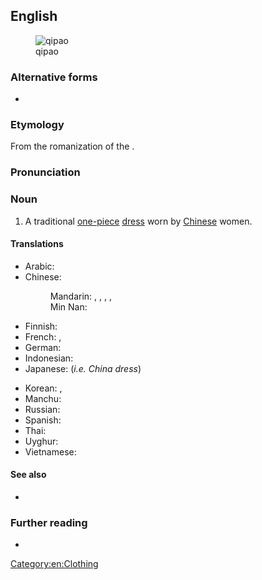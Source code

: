 {{also|qípáo|qìpào|qǐpào}}
==English==
[[File:Qipao1.jpg|thumb|qipao]]

===Alternative forms===
* {{alter|en|chipao|chi pao|chi-pao|kipao}}

===Etymology===
From the {{bor|en|cmn-pinyin|-}} romanization of the {{bor|en|cmn|旗袍|tr=qípáo}}.

===Pronunciation===
{{rfp|en}}

===Noun===
{{en-noun}}

# A traditional [[one-piece]] [[dress]] worn by [[Chinese]] women.
#: {{syn|en|cheongsam|mandarin gown}}

====Translations====
{{trans-top|a traditional dress worn by Chinese women}}
* Arabic: {{t-needed|ar}}
* Chinese:
*: Mandarin: {{t+|cmn|旗袍|tr=qípáo}}, {{t+|cmn|旗袍兒}}, {{t+|cmn|旗袍儿|tr=qípáor}}, {{t+|cmn|長衫}}, {{t+|cmn|长衫|tr=chángshān}}
*: Min Nan: {{t|nan|旗袍|tr=kî-phâu}}
* Finnish: {{t|fi|qipao}}
* French: {{t+|fr|qipao|f}}, {{t+|fr|robe chinoise|f}}
* German: {{t|de|Qipao|n}}
* Indonesian: {{t+|id|congsam}}
* Japanese: {{t|ja|チャイナドレス|tr=chainadoresu}} (''i.e. China dress'')
{{trans-mid}}
* Korean: {{t|ko|치파오}}, {{t|ko|차이나드레스}}
* Manchu: {{t|mnc|ᠰᡳᠵᡳᡤᡳᠶᠠᠨ}}
* Russian: {{t+|ru|ципа́о|n}}
* Spanish: {{t-needed|es}}
* Thai: {{t|th|กี่เพ้า}}
* Uyghur: {{t|ug|چىپاۋ}}
* Vietnamese: {{t|vi|xường xám}}
{{trans-bottom}}

====See also====
* {{l|en|cheongsam}}

===Further reading===
* {{pedia}}

[[Category:en:Clothing]]